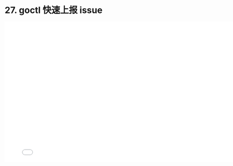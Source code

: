 # 27. goctl 快速上报 issue

<iframe src="//player.bilibili.com/player.html?bvid=BV1oa411S7b6&page=1"
    width="800"
    height="450"
    frameborder="0"
    allowfullscreen
    scrolling="no"
    border="0"
    framespacing="0"
    allowfullscreen="true">
</iframe>
